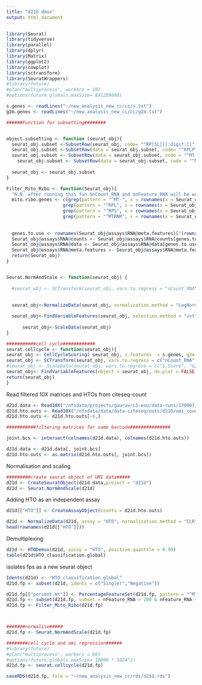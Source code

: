 ```yaml
---
title: "d21D dmux"
output: html_document
---
```



```r
library(Seurat)
library(tidyverse)
library(parallel)
library(dplyr)
library(Matrix)
library(ggplot2)
library(cowplot)
library(sctransform)
library(SeuratWrappers)
#library(future)
#plan("multiprocess", workers = 10)
#options(future.globals.maxSize= 891289600)

```


```r

s.genes <- readLines("~/new_analysis_new_cc/cc/s.txt")
g2m.genes <- readLines("~/new_analysis_new_cc/cc/g2m.txt")

######Function for subsetting########


object.subsetting <- function (seurat_obj){
  seurat_obj.subset <-SubsetRow(seurat_obj, code= "^RP[SL][[:digit:]]"  , invert = TRUE)
  seurat_obj.subset <-SubsetRow(data = seurat_obj.subset, code= "^RPLP"  , invert = TRUE)
  seurat_obj.subset <- SubsetRow(data = seurat_obj.subset, code = "^MT-" , invert = TRUE)
    seurat_obj.subset <- SubsetRow(data = seurat_obj.subset, code = "^MTRNR" , invert = TRUE)
  
  seurat_obj <- seurat_obj.subset
}

Filter_Mito_Ribo <- function(Seurat_obj){
  "N.B. after running this fun $nCount_RNA and $nFeature_RNA will be wrong"
  mito.ribo.genes <- c(grep(pattern = "^MT-", x = rownames(x = Seurat_obj@assays$RNA@meta.features), value = T, ignore.case = T), 
                     grep(pattern = "^RPL", x = rownames(x = Seurat_obj@assays$RNA@meta.features), value = T, ignore.case = T),
                     grep(pattern = "^RPS", x = rownames(x = Seurat_obj@assays$RNA@meta.features), value = T, ignore.case = T),
                     grep(pattern = "^MTRNR", x = rownames(x = Seurat_obj@assays$RNA@meta.features), value = T, ignore.case = T))
                  
                    
  genes.to.use <- rownames(Seurat_obj@assays$RNA@meta.features)[!(rownames(Seurat_obj@assays$RNA@meta.features) %in% mito.ribo.genes)]
  Seurat_obj@assays$RNA@counts <- Seurat_obj@assays$RNA@counts[genes.to.use,]
  Seurat_obj@assays$RNA@data <- Seurat_obj@assays$RNA@data[genes.to.use,]
  Seurat_obj@assays$RNA@meta.features <- Seurat_obj@assays$RNA@meta.features[genes.to.use,]
  return(Seurat_obj)
}


Seurat.NormAndScale <- function(seurat_obj) {
  
  #seurat_obj <- SCTransform(seurat_obj, vars.to.regress = "nCount_RNA", verbose = FALSE)
  
  
  seurat_obj<-NormalizeData(seurat_obj, normalization.method = "LogNormalize", scale.factor = 1e4)

  seurat_obj<-FindVariableFeatures(seurat_obj, selection.method = "vst", nfeatures = 2000, do.plot=F)
  
      seurat_obj<-ScaleData(seurat_obj)
}

###########cell cycle############
seurat.cellcycle <- function(seurat_obj){
seurat_obj <- CellCycleScoring( seurat_obj, s.features  = s.genes, g2m.features = g2m.genes, set.ident = FALSE)
seurat_obj <- SCTransform(seurat_obj, vars.to.regress = c("nCount_RNA","S.Score", "G2M.Score"), verbose = FALSE)
#seurat_obj <- ScaleData(seurat_obj, vars.to.regress = c("S.Score", "G2M.Score"), features = rownames(seurat_obj))
seurat_obj<- FindVariableFeatures(object = seurat_obj, do.plot = FALSE)
return(seurat_obj)
}
```



Read filtered 10X matrices and HTOs from citeseq-count
```r
d21d.data <- Read10X("/nfsdata/projects/gaurav/c5-exo/data-runs/170907-kirkeby-mistr/d21D-5000_cells/outs/filtered_feature_bc_matrix/",strip.suffix = T)
d21d.hto.outs <- Read10X("/nfsdata/data/data-citeseq/outs/d21D/umi_count/",gene.column=1)
d21d.hto.outs <- d21d.hto.outs[-6,]

```



```r
###########filtering matrices for same barcode###############

joint.bcs <- intersect(colnames(d21d.data), colnames(d21d.hto.outs))

d21d.data <- d21d.data[, joint.bcs]
d21d.hto.outs <- as.matrix(d21d.hto.outs[, joint.bcs])


```

Normalisation and scaling


```r
#########create seurat object of UMI data#####
d21d <- CreateSeuratObject(d21d.data,project = "d21d")
d21d <- Seurat.NormAndScale(d21d)
```


Adding HTO as an independent assay

```r

d21d[["HTO"]] <- CreateAssayObject(counts = d21d.hto.outs)

d21d <- NormalizeData(d21d, assay = "HTO", normalization.method = "CLR")
head(rownames(d21d[["HTO"]]))
```


Demultiplexing

```r
d21d <- HTODemux(d21d, assay = "HTO", positive.quantile = 0.99)
table(d21d$HTO_classification.global)
```
isolates fps as a new seurat object

```r
Idents(d21d) <- "HTO_classification.global"
d21d.fp <- subset(d21d, idents = c("Singlet","Negative"))
```


```r
d21d.fp[["percent.mt"]] <- PercentageFeatureSet(d21d.fp, pattern = "^MT-")
d21d.fp <- subset(d21d.fp, subset = nFeature_RNA > 200 & nFeature_RNA < 8000 & percent.mt < 15)
d21d.fp <- Filter_Mito_Ribo(d21d.fp)



#######normalise#####
d21d.fp <- Seurat.NormAndScale(d21d.fp)

########cell cycle and umi regression######
#library(future)
#plan("multiprocess", workers = 80)
#options(future.globals.maxSize= 10000 * 1024^2)
d21d.fp <- seurat.cellcycle(d21d.fp)

saveRDS(d21d.fp, file = "~/new_analysis_new_cc/rds/d21d.rds")
```

